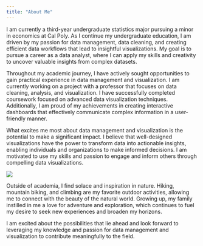 ```yaml
---
title: "About Me"
---
```


I am currently a third-year undergraduate statistics major pursuing a minor in economics at Cal Poly. As I continue my undergraduate education, I am driven by my passion for data management, data cleaning, and creating efficient data workflows that lead to insightful visualizations. My goal is to pursue a career as a data analyst, where I can apply my skills and creativity to uncover valuable insights from complex datasets.

Throughout my academic journey, I have actively sought opportunities to gain practical experience in data management and visualization. I am currently working on a project with a professor that focuses on data cleaning, analysis, and visualization. I have successfully completed coursework focused on advanced data visualization techniques. Additionally, I am proud of my achievements in creating interactive dashboards that effectively communicate complex information in a user-friendly manner.

What excites me most about data management and visualization is the potential to make a significant impact. I believe that well-designed visualizations have the power to transform data into actionable insights, enabling individuals and organizations to make informed decisions. I am motivated to use my skills and passion to engage and inform others through compelling data visualizations.

![](images/hike.jpg)

Outside of academia, I find solace and inspiration in nature. Hiking, mountain biking, and climbing are my favorite outdoor activities, allowing me to connect with the beauty of the natural world. Growing up, my family instilled in me a love for adventure and exploration, which continues to fuel my desire to seek new experiences and broaden my horizons.

I am excited about the possibilities that lie ahead and look forward to leveraging my knowledge and passion for data management and visualization to contribute meaningfully to the field.
